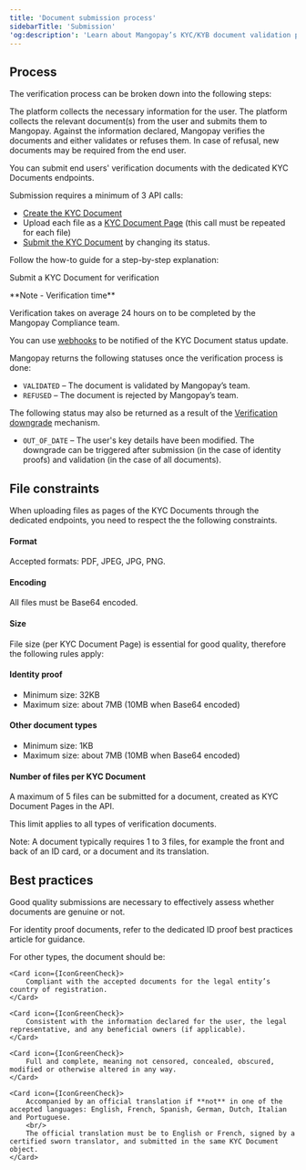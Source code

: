 ```yaml
---
title: 'Document submission process'
sidebarTitle: 'Submission' 
'og:description': 'Learn about Mangopay’s KYC/KYB document validation process: submission steps, constraints, and dealing with refusals.'  
---
```

  

## Process  

The verification process can be broken down into the following steps:  

<Steps> 
    <Step>The platform collects the necessary information for the user.</Step> 
    <Step>The platform collects the relevant document(s) from the user and submits them to Mangopay.</Step> 
    <Step>Against the information declared, Mangopay verifies the documents and either validates or refuses them.</Step> 
    <Step>In case of refusal, new documents may be required from the end user.</Step>  
</Steps>  

You can submit end users' verification documents with the dedicated KYC Documents endpoints.   

Submission requires a minimum of 3 API calls:
- [Create the KYC Document](/api-reference/kyc-documents/create-kyc-document)
- Upload each file as a [KYC Document Page](/api-reference/kyc-documents/create-kyc-document-page) (this call must be repeated for each file)
- [Submit the KYC Document](/api-reference/kyc-documents/submit-kyc-document) by changing its status.  

Follow the how-to guide for a step-by-step explanation:  

<Card title="How to" href="/guides/users/verification/documents/submission/how-to">Submit a KYC Document for verification</Card>

<Note>  
**Note - Verification time** 
  
Verification takes on average 24 hours on <WorkingDay content="working days" /> to be completed by the Mangopay Compliance team.  

You can use [webhooks](/webhooks) to be notified of the KYC Document status update.  
</Note>  

Mangopay returns the following statuses once the verification process is done:
- `VALIDATED` – The document is validated by Mangopay’s team.
- `REFUSED` – The document is rejected by Mangopay’s team.

The following status may also be returned as a result of the [Verification downgrade](/guides/users/verification/downgrade) mechanism.
- `OUT_OF_DATE` – The user's key details have been modified.
The downgrade can be triggered after submission (in the case of identity proofs) and validation (in the case of all documents).

## File constraints  

When uploading files as pages of the KYC Documents through the dedicated endpoints, you need to respect the the following constraints.  

#### Format  

Accepted formats: PDF, JPEG, JPG, PNG.  

#### Encoding  

All files must be Base64 encoded.  

#### Size  

File size (per KYC Document Page) is essential for good quality, therefore the following rules apply:  

#### Identity proof  
- Minimum size: 32KB  
- Maximum size: about 7MB (10MB when Base64 encoded)  

#### Other document types   
- Minimum size: 1KB  
- Maximum size: about 7MB (10MB when Base64 encoded)  

#### Number of files per KYC Document  

A maximum of 5 files can be submitted for a document, created as KYC Document Pages in the API.  

This limit applies to all types of verification documents.  

Note: A document typically requires 1 to 3 files, for example the front and back of an ID card, or a document and its translation.  

## Best practices

Good quality submissions are necessary to effectively assess whether documents are genuine or not.   

For identity proof documents, refer to the dedicated ID proof best practices article for guidance.  

For other types, the document should be: 
<CardGroup cols={2}>

    <Card icon={IconGreenCheck}>
        Compliant with the accepted documents for the legal entity’s country of registration.
    </Card>
    
    <Card icon={IconGreenCheck}>
        Consistent with the information declared for the user, the legal representative, and any beneficial owners (if applicable).
    </Card>
    
    <Card icon={IconGreenCheck}>
        Full and complete, meaning not censored, concealed, obscured, modified or otherwise altered in any way.
    </Card>
    
    <Card icon={IconGreenCheck}>
        Accompanied by an official translation if **not** in one of the accepted languages: English, French, Spanish, German, Dutch, Italian and Portuguese.
        <br/>
        The official translation must be to English or French, signed by a certified sworn translator, and submitted in the same KYC Document object.
    </Card>

</CardGroup>  